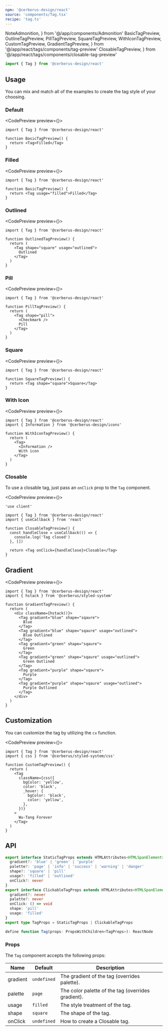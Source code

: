 ```yaml
---
npm: '@cerberus-design/react'
source: 'components/Tag.tsx'
recipe: 'tag.ts'
---
```


  NoteAdmonition,
} from '@/app/components/Admonition'
  BasicTagPreview,
  OutlineTagPreview,
  PillTagPreview,
  SquareTagPreview,
  WithIconTagPreview,
  CustomTagPreview,
  GradientTagPreview,
} from '@/app/react/tags/components/tag-preview'
  ClosableTagPreview,
} from '@/app/react/tags/components/closable-tag-preview'

```ts
import { Tag } from '@cerberus-design/react'
```

## Usage

You can mix and match all of the examples to create the tag style of your choosing.

### Default

<CodePreview preview={<BasicTagPreview />}>
```tsx title="tag.tsx"
import { Tag } from '@cerberus-design/react'

function BasicTagPreview() {
  return <Tag>Filled</Tag>
}
```
</CodePreview>

### Filled

<CodePreview preview={<BasicTagPreview />}>
```tsx title="tag.tsx"
import { Tag } from '@cerberus-design/react'

function BasicTagPreview() {
  return <Tag usage="filled">Filled</Tag>
}
```
</CodePreview>

### Outlined

<CodePreview preview={<OutlineTagPreview />}>
```tsx title="tag.tsx"
import { Tag } from '@cerberus-design/react'

function OutlinedTagPreview() {
  return (
    <Tag shape="square" usage="outlined">
      Outlined
    </Tag>
  )
}
```
</CodePreview>

### Pill

<CodePreview preview={<PillTagPreview />}>
```tsx title="tag.tsx"
import { Tag } from '@cerberus-design/react'

function PillTagPreview() {
  return (
    <Tag shape="pill">
      <Checkmark />
      Pill
    </Tag>
  )
}
```
</CodePreview>

### Square

<CodePreview preview={<SquareTagPreview />}>
```tsx title="tag.tsx"
import { Tag } from '@cerberus-design/react'

function SquareTagPreview() {
  return <Tag shape="square">Square</Tag>
}
```
</CodePreview>

### With Icon

<CodePreview preview={<WithIconTagPreview />}>
```tsx title="tag.tsx"
import { Tag } from '@cerberus-design/react'
import { Information } from '@cerberus-design/icons'

function WithIconTagPreview() {
  return (
    <Tag>
      <Information />
      With icon
    </Tag>
  )
}
```
</CodePreview>

### Closable

To use a closable tag, just pass an `onClick` prop to the `Tag` component.

<CodePreview preview={<ClosableTagPreview />}>
```tsx title="tag.tsx" {11}
'use client'

import { Tag } from '@cerberus-design/react'
import { useCallback } from 'react'

function ClosableTagPreview() {
  const handleClose = useCallback(() => {
    console.log('Tag closed')
  }, [])

  return <Tag onClick={handleClose}>Closable</Tag>
}
```
</CodePreview>

## Gradient

<CodePreview preview={<GradientTagPreview />}>
```tsx title="tag.tsx"
import { Tag } from '@cerberus-design/react'
import { hstack } from '@cerberus/styled-system'

function GradientTagPreview() {
  return (
    <div className={hstack()}>
      <Tag gradient="blue" shape="sqaure">
        Blue
      </Tag>
      <Tag gradient="blue" shape="sqaure" usage="outlined">
        Blue Outlined
      </Tag>
      <Tag gradient="green" shape="sqaure">
        Green
      </Tag>
      <Tag gradient="green" shape="sqaure" usage="outlined">
        Green Outlined
      </Tag>
      <Tag gradient="purple" shape="sqaure">
        Purple
      </Tag>
      <Tag gradient="purple" shape="sqaure" usage="outlined">
        Purple Outlined
      </Tag>
    </div>
  )
}
```
</CodePreview>

## Customization

You can customize the tag by utilizing the `cx` function.

<CodePreview preview={<CustomTagPreview />}>
```tsx title="tag.tsx"
import { Tag } from '@cerberus-design/react'
import { css } from '@cerberus/styled-system/css'

function CustomTagPreview() {
  return (
    <Tag
      className={css({
        bgColor: 'yellow',
        color: 'black',
        _hover: {
          bgColor: 'black',
          color: 'yellow',
        },
      })}
    >
      Wu-Tang Forever
    </Tag>
  )
}
```
</CodePreview>

## API

```ts showLineNumbers=false
export interface StaticTagProps extends HTMLAttributes<HTMLSpanElement> {
  gradient?: 'blue' | 'green' | 'purple'
  palette?: 'page' | 'info' | 'success' | 'warning' | 'danger'
  shape?: 'square' | 'pill'
  usage?: 'filled' | 'outlined'
  onClick?: never
}
export interface ClickableTagProps extends HTMLAttributes<HTMLSpanElement> {
  gradient?: never
  palette?: never
  onClick: () => void
  shape: 'pill'
  usage: 'filled'
}
export type TagProps = StaticTagProps | ClickableTagProps

define function Tag(props: PropsWithChildren<TagProps>): ReactNode
````

<NoteAdmonition description="Combining palette and gradient will yield to either only a palette or gradient Tag (i.e. they override each other)." />

### Props

The `Tag` component accepts the following props:

| Name     | Default | Description                            |
| -------- | ------- | -------------------------------------- |
| gradient | `undefined` | The gradient of the tag (overrides palette).           |
| palette  | `page`   | The color palette of the tag (overrides gradient). |
| usage    | `filled`    | The style treatment of the tag.    |
| shape    | `square`    | The shape of the tag.              |
| onClick  | `undefined` | How to create a Closable tag.         |
